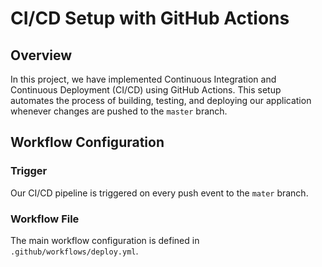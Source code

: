 # CI/CD Setup with GitHub Actions

## Overview

In this project, we have implemented Continuous Integration and Continuous Deployment (CI/CD) using GitHub Actions. This setup automates the process of building, testing, and deploying our application whenever changes are pushed to the `master` branch.

## Workflow Configuration

### Trigger

Our CI/CD pipeline is triggered on every push event to the `mater` branch.

### Workflow File

The main workflow configuration is defined in `.github/workflows/deploy.yml`.
